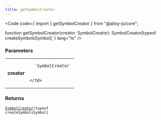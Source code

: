 ```yaml
---
title: getSymbolCreator
---
```







<Code code={`import { getSymbolCreator } from "@alloy-js/core";

function getSymbolCreator(creator: SymbolCreator): SymbolCreator[typeof createSymbolsSymbol];`} lang="ts" />

### Parameters

<table>
  <tr>
    <td style="text-align: right;font-weight: bold;">creator</td>
    <td>
    
      `SymbolCreator`
      
      
    </td>
  </tr>
</table>



### Returns

<code><a href="../../types/symbolcreator/">SymbolCreator</a>[typeof createSymbolsSymbol]</code>









